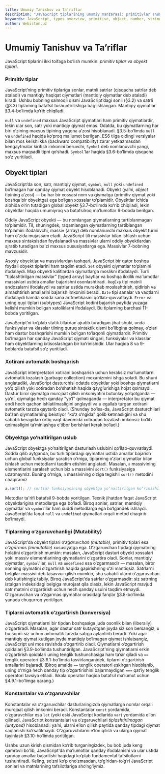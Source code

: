 ```yaml
---
title: Umumiy Tanishuv va Ta’riflar
description: "JavaScript tiplarining umumiy manzarasi: primitivlar (number, string, boolean, null, undefined, symbol) va obyektlar; garbage collection, OOP uslub va mutability haqida kirish."
keywords: JavaScript, types overview, primitive, object, number, string, boolean, null, undefined, symbol, garbage collection, OOP, mutability
author: Webiston.uz
---
```


# Umumiy Tanishuv va Ta’riflar

JavaScript tiplarini ikki toifaga bo‘lish mumkin: _primitiv tiplar_ va _obyekt tiplari_.

### Primitiv tiplar

JavaScript’ning primitiv tiplariga sonlar, matnli satrlar (qisqacha satrlar deb ataladi) va mantiqiy haqiqat qiymatlari (mantiqiy qiymatlar deb ataladi) kiradi. Ushbu bobning salmoqli qismi JavaScript’dagi sonli (§3.2) va satrli (§3.3) tiplarning batafsil tushuntirilishiga bag‘ishlangan. Mantiqiy qiymatlar §3.4-bo‘limda ko‘rib chiqiladi.

`null` va `undefined` maxsus JavaScript qiymatlari ham primitiv qiymatlardir, lekin ular son, satr yoki mantiqiy qiymat emas. Odatda, bu qiymatlarning har biri o‘zining maxsus tipining yagona a’zosi hisoblanadi. §3.5-bo‘limda `null` va `undefined` haqida ko‘proq ma’lumot berilgan. ES6 tilga oldingi versiyalar bilan mos kelishlikka (backward compatibility) zarar yetkazmasdan kengaytmalar kiritish imkonini beruvchi, `Symbol` deb nomlanuvchi yangi, maxsus maqsadli tipni qo‘shadi. `Symbol`'lar haqida §3.6-bo‘limda qisqacha so‘z yuritiladi.

## Obyekt tiplari

JavaScript’da son, satr, mantiqiy qiymat, `symbol`, `null` yoki `undefined` bo‘lmagan har qanday qiymat obyekt hisoblanadi. Obyekt (ya’ni, _object_ tipining a’zosi) — bu har bir xossasi nom va qiymatga (primitiv qiymat yoki boshqa bir obyektga) ega bo‘lgan xossalar to‘plamidir. Obyektlar ichida alohida o‘rin tutadigan global obyekt §3.7-bo‘limda ko‘rib chiqiladi, lekin obyektlar haqida umumiyroq va batafsilroq ma’lumotlar 6-bobda berilgan.

Oddiy JavaScript obyekti — bu nomlangan qiymatlarning tartiblanmagan to‘plamidir. Til, shuningdek, raqamlangan qiymatlarning tartiblangan to‘plamini ifodalovchi, massiv (array) deb nomlanuvchi maxsus obyekt turini ham o'zida mujassam etadi. JavaScript tili massivlar bilan ishlash uchun maxsus sintaksisdan foydalanadi va massivlar ularni oddiy obyektlardan ajratib turadigan ba’zi maxsus xususiyatlarga ega. Massivlar 7-bobning mavzusidir.

Asosiy obyektlar va massivlardan tashqari, JavaScript bir qator boshqa foydali obyekt tiplarini ham taqdim etadi. `Set` obyekti qiymatlar to‘plamini ifodalaydi. Map obyekti kalitlardan qiymatlarga moslikni ifodalaydi. Turli “tiplashtirilgan massivlar” (typed array) baytlar va boshqa ikkilik ma’lumotlar massivlari ustida amallar bajarishni osonlashtiradi. `RegExp` tipi matnli andozalarni ifodalaydi va satrlar ustida murakkab moslashtirish, qidirish va almashtirish amallarini bajarish imkonini beradi. `Date` tipi sanalar va vaqtlarni ifodalaydi hamda sodda sana arifmetikasini qo‘llab-quvvatlaydi. `Error` va uning quyi tiplari (subtypes) JavaScript kodini bajarish paytida yuzaga kelishi mumkin bo‘lgan xatoliklarni ifodalaydi. Bu tiplarning barchasi 11-bobda yoritilgan.

JavaScript’ni ko‘plab statik tillardan ajratib turadigan jihat shuki, unda funksiyalar va klasslar tilning quruq sintaktik qismi bo‘libgina qolmay, o‘zlari ham dastur boshqarishi mumkin bo‘lgan to‘laqonli qiymatlardir. Primitiv bo‘lmagan har qanday JavaScript qiymati singari, funksiyalar va klasslar ham obyektlarning ixtisoslashgan bir ko‘rinishidir. Ular haqida 8 va 9-boblarda batafsil so‘z yuritiladi.

### Xotirani avtomatik boshqarish

JavaScript interpretatori xotirani boshqarish uchun keraksiz ma’lumotlarni avtomatik tozalash (garbage collection) mexanizmini ishga soladi. Bu shuni anglatadiki, JavaScript dasturchisi odatda obyektlar yoki boshqa qiymatlarni yo‘q qilish yoki xotiradan bo‘shatish haqida qayg‘urishiga hojat qolmaydi. Dastur biror qiymatga murojaat qilish imkoniyatini butunlay yo‘qotganda — ya’ni, qiymatga hech qanday "yo‘l" qolmaganda — interpretator bu qiymat endi hech qachon ishlatilmasligini anglaydi va u egallab turgan xotirani avtomatik tarzda qaytarib oladi. (Shunday bo‘lsa-da, JavaScript dasturchilari ba’zan qiymatlarning beixtiyor "ko‘z o‘ngida" qolib ketmasligini va shu sababli keragidan ortiq vaqt davomida xotiradan tozalash imkonsiz bo‘lib qolmasligini ta’minlashga e’tibor berishlari kerak bo‘ladi.)

### Obyektga yo‘naltirilgan uslub

JavaScript obyektga yo‘naltirilgan dasturlash uslubini qo‘llab-quvvatlaydi. Sodda qilib aytganda, bu turli tiplardagi qiymatlar ustida amallar bajarish uchun global funksiyalar yaratish o‘rniga, tiplarning o‘zlari qiymatlar bilan ishlash uchun metodlarni taqdim etishini anglatadi. Masalan, `a` massivining elementlarini saralash uchun biz `a` massivini `sort()` funksiyasiga uzatmaymiz. Buning o‘rniga, `a` massivining o‘ziga tegishli `sort()` metodini chaqiramiz

``` js 
a.sort(); // sort(a) funksiyasining obyektga yo‘naltirilgan ko‘rinishi.
```

Metodlar ta'rifi batafsil 9-bobda yoritilgan. Texnik jihatdan faqat JavaScript obyektlarigina metodlarga ega bo‘ladi. Biroq sonlar, satrlar, mantiqiy qiymatlar va `symbol`'lar ham xuddi metodlarga ega bo‘lgandek ishlaydi. JavaScript’da faqat `null` va `undefined` qiymatlari orqali metod chaqirib bo‘lmaydi.

### Tiplarning o‘zgaruvchanligi (Mutability)

JavaScript'da obyekt tiplari _o‘zgaruvchan (mutable)_, primitiv tiplari esa _o‘zgarmas (immutable)_ xususiyatga ega. O‘zgaruvchan tipdagi qiymatning holatini o‘zgartirish mumkin: masalan, JavaScript dasturi obyekt xossalari yoki massiv elementlarining qiymatlarini o‘zgartira oladi. Sonlar, mantiqiy qiymatlar, `symbol`'lar, `null` va `undefined` esa o‘zgarmasdir — masalan, biror sonning qiymatini o‘zgartirish haqida gapirishning o‘zi mantiqsiz.
Satrlarni belgilar massivi deb tasavvur qilish mumkin, shu sababli ularni o‘zgaruvchan deb kutishingiz tabiiy. Biroq JavaScript'da satrlar o‘zgarmasdir: siz satrning istalgan indeksidagi belgiga murojaat qila olasiz, lekin JavaScript mavjud satr matnini o‘zgartirish uchun hech qanday usulni taqdim etmaydi. O‘zgaruvchan va o‘zgarmas qiymatlar orasidagi farqlar §3.8-bo‘limda yanada chuqurroq yoritilgan.

### Tiplarni avtomatik o‘zgartirish (konversiya)

JavaScript qiymatlarni bir tipdan boshqasiga juda osonlik bilan (liberally) o‘zgartiradi. Masalan, agar dastur satr kutayotgan joyda siz son bersangiz, u bu sonni siz uchun avtomatik tarzda satrga aylantirib beradi. Yoki agar mantiqiy qiymat kutilgan joyda mantiqiy bo‘lmagan qiymat ishlatsangiz, JavaScript uni mos ravishda o‘zgartirib oladi. Qiymatlarni o‘zgartirish qoidalari §3.9-bo‘limda tushuntirilgan. JavaScript'ning qiymatlarni erkin o‘zgartirish qoidalari uning tenglik tushunchasiga ham ta’sir qiladi va `==` tenglik operatori §3.9.1-bo‘limda tasvirlanganidek, tiplarni o‘zgartirish amallarini bajaradi. (Biroq amalda `==` tenglik operatori eskirgan hisoblanib, uning o‘rniga hech qanday tip o‘zgartirishini bajarmaydigan `===` qat’iy tenglik operatori tavsiya etiladi. Ikkala operator haqida batafsil ma’lumot uchun §4.9.1-bo‘limga qarang.)

### Konstantalar va o‘zgaruvchilar

Konstantalar va o‘zgaruvchilar dasturlaringizda qiymatlarga nomlar orqali murojaat qilish imkonini beradi. Konstantalar `const` yordamida, o‘zgaruvchilar esa `let` (yoki eski JavaScript kodlarida `var`) yordamida e’lon qilinadi. JavaScript konstantalari va o‘zgaruvchilari _tiplashtirilmagan (untyped)_ hisoblanadi: ya’ni, ularni e’lon qilish paytida qanday tipdagi qiymat saqlanishi ko‘rsatilmaydi. O‘zgaruvchilarni e’lon qilish va ularga qiymat tayinlash §3.10-bo‘limda yoritilgan.

Ushbu uzun kirish qismidan ko‘rib turganingizdek, bu bob juda keng qamrovli bo‘lib, JavaScript'da ma’lumotlar qanday ifodalanishi va ular ustida qanday amallar bajarilishi haqidagi ko‘plab fundamental tafsilotlarni tushuntiradi. Keling, so‘zni ko‘p cho‘zmasdan, to‘g‘ridan-to‘g‘ri JavaScript sonlari va matnlarining tafsilotlariga sho‘ng‘iymiz.
